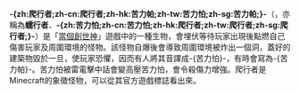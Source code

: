 <div style="float:right">{{Minecraft-stub/creeper}}</div><noinclude>{{NoteTA|G1=Minecraft}}</noinclude>
'''-{zh:爬行者;zh-cn:爬行者;zh-hk:苦力帕;zh-tw:苦力怕;zh-sg:苦力帕;}-'''（{{lang-en|Creeper}}，亦稱為'''蠕行者'''、'''-{zh:苦力怕;zh-cn:苦力怕;zh-hk:爬行者;zh-tw:爬行者;zh-sg:爬行者;}-'''）是「[[當個創世神|當個創世神]]」遊戲中的一種生物，會埋伏等待玩家出現後點燃自己{{link-en|自爆 (生物學)|Autothysis|自爆}}傷害玩家及周圍環境的怪物。該怪物自爆後會導致周圍環境被炸出一個洞，蓋好的建築物毀於一旦，使玩家恐懼，因而有人將其音譯成-{苦力怕}-，有時會寫為-{苦力帕}-。苦力怕被雷電擊中話會變高壓苦力怕，會令殺傷力增強。爬行者是Minecraft的象徵怪物，可以從其官方遊戲標誌看出來。